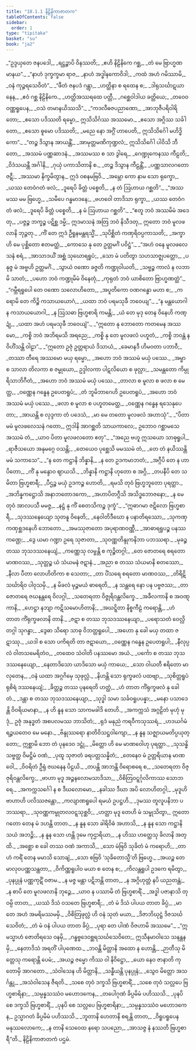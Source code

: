 ```yaml
---
title: "18.1.1 နိဠိနိကာဇာတက"
tableOfContents: false
sidebar:
  order: 1
type: "tipitaka"
basket: "su"
book: "ja2"
---
```



<DynamicBreadcrumb />

<Division number="1" book="ja2">

<Paragraph number="255" type="verses" book="ja2">
_“ဥဒ္ဒယှတေ ဇနပဒေါ,_  
_ရဋ္ဌဉ္စာပိ ဝိနဿတိ;_  
_ဧဟိ နိဠိနိကေ ဂစ္ဆ,_  
_တံ မေ ဗြာဟ္မဏမာနယ”._  

</Paragraph>

</Division>
<Division number="2" book="ja2">

<Paragraph number="256" type="verses" book="ja2">
_“နာဟံ ဒုက္ခက္ခမာ ရာဇ,_  
_နာဟံ အဒ္ဓါနကောဝိဒါ;_  
_ကထံ အဟံ ဂမိဿာမိ,_  
_ဝနံ ကုဉ္ဇရသေဝိတံ”._  

</Paragraph>

</Division>
<Division number="3" book="ja2">

<Paragraph number="257" type="verses" book="ja2">
_“ဖီတံ ဇနပဒံ ဂန္တွာ,_  
_ဟတ္ထိနာ စ ရထေန စ;_  
_ဒါရုသင်္ဃာဋယာနေန,_  
_ဧဝံ ဂစ္ဆ နိဠိနိကေ._  

</Paragraph>

</Division>
<Division number="4" book="ja2">

<Paragraph number="258" type="verses" book="ja2">
_ဟတ္ထိအဿရထေ ပတ္တီ,_  
_ဂစ္ဆေဝါဒါယ ခတ္တိယေ;_  
_တဝေဝ ဝဏ္ဏရူပေန,_  
_ဝသံ တမာနယိဿသိ”._  

</Paragraph>

</Division>
<Division number="5" book="ja2">

<Paragraph number="259" type="verses" book="ja2">
_“ကဒလီဓဇပညာဏော,_  
_အာဘုဇီပရိဝါရိတော;_  
_ဧသော ပဒိဿတိ ရမ္မော,_  
ဣသိသိင်္ဂဿ အဿမော._  

</Paragraph>

</Division>
<Division number="6" book="ja2">

<Paragraph number="260" type="verses" book="ja2">
_ဧသော အဂ္ဂိဿ သင်္ခါတော,_  
_ဧသော ဓူမော ပဒိဿတိ;_  
_မညေ နော အဂ္ဂိံ ဟာပေတိ,_  
ဣသိသိင်္ဂေါ မဟိဒ္ဓိကော”._  

</Paragraph>

</Division>
<Division number="7" book="ja2">

<Paragraph number="261" type="verses" book="ja2">
_“တဉ္စ ဒိသွာန အာယန္တိံ,_  
_အာမုတ္တမဏိကုဏ္ဍလံ;_  
ဣသိသိင်္ဂေါ ပါဝိသိ ဘီတော,_  
_အဿမံ ပဏ္ဏဆာဒနံ._  

</Paragraph>

</Division>
<Division number="8" book="ja2">

<Paragraph number="262" type="verses" book="ja2">
_အဿမဿ စ သာ ဒွါရေ,_  
_ဂေဏ္ဍုကေနဿ ကီဠတိ;_  
_ဝိဒံသယန္တီ အင်္ဂါနိ,_  
_ဂုယှံ ပကာသိတာနိ စ._  

</Paragraph>

</Division>
<Division number="9" book="ja2">

<Paragraph number="263" type="verses" book="ja2">
_တဉ္စ ဒိသွာန ကီဠန္တိံ,_  
_ပဏ္ဏသာလဂတော ဇဋီ;_  
_အဿမာ နိက္ခမိတွာန,_  
ဣဒံ ဝစနမဗြဝိ._  

</Paragraph>

</Division>
<Division number="10" book="ja2">

<Paragraph number="264" type="verses" book="ja2">
_အမ္ဘော ကော နာမ သော ရုက္ခော,_  
_ယဿ တေဝံဂတံ ဖလံ;_  
_ဒူရေပိ ခိတ္တံ ပစ္စေတိ,_  
_န တံ ဩဟာယ ဂစ္ဆတိ”._  

</Paragraph>

</Division>
<Division number="11" book="ja2">

<Paragraph number="265" type="verses" book="ja2">
_“အဿမဿ မမ ဗြဟ္မေ,_  
_သမီပေ ဂန္ဓမာဒနေ;_  
_ဗဟဝေါ တာဒိသာ ရုက္ခာ,_  
_ယဿ တေဝံဂတံ ဖလံ;_  
_ဒူရေပိ ခိတ္တံ ပစ္စေတိ,_  
_န မံ ဩဟာယ ဂစ္ဆတိ”._  

</Paragraph>

</Division>
<Division number="12" book="ja2">

<Paragraph number="266" book="ja2">
_“ဧတူ ဘဝံ အဿမိမံ အဒေတု,_  
_ပဇ္ဇဉ္စ ဘက္ခဉ္စ ပဋိစ္ဆ ဒမ္မိ;_  
ဣဒမာသနံ အတြ ဘဝံ နိသီဒတု,_  
ဣတော ဘဝံ မူလဖလာနိ ဘုဉ္ဇတု._  

</Paragraph>

</Division>
<Division number="13" book="ja2">

<Paragraph number="267" type="verses" book="ja2">
_ကိံ တေ ဣဒံ ဦရူနမန္တရသ္မိံ,_  
_သုပိစ္ဆိတံ ကဏှရိဝပ္ပကာသတိ;_  
_အက္ခာဟိ မေ ပုစ္ဆိတော ဧတမတ္ထံ,_  
_ကောသေ နု တေ ဥတ္တမင်္ဂံ ပဝိဋ္ဌံ”._  

</Paragraph>

</Division>
<Division number="14" book="ja2">

<Paragraph number="268" type="verses" book="ja2">
_“အဟံ ဝနေ မူလဖလေသနံ စရံ,_  
_အာသာဒယိံ အစ္ဆံ သုဃောရရူပံ;_  
_သော မံ ပတိတွာ သဟသာဇ္ဈပတ္တော,_  
_ပနုဇ္ဇ မံ အဗ္ဗဟိ ဥတ္တမင်္ဂံ._  

</Paragraph>

</Division>
<Division number="15" book="ja2">

<Paragraph number="269" type="verses" book="ja2">
_သွာယံ ဝဏော ခဇ္ဇတိ ကဏ္ဍုဝါယတိ,_  
_သဗ္ဗဉ္စ ကာလံ န လဘာမိ သာတံ;_  
_ပဟော ဘဝံ ကဏ္ဍုမိမံ ဝိနေတုံ,_  
_ကုရုတံ ဘဝံ ယာစိတော ဗြာဟ္မဏတ္ထံ”._  

</Paragraph>

</Division>
<Division number="16" book="ja2">

<Paragraph number="270" type="verses" book="ja2">
_“ဂမ္ဘီရရူပေါ တေ ဝဏော သလောဟိတော,_  
_အပူတိကော ဝဏဂန္ဓော မဟာ စ;_  
_ကရောမိ တေ ကိဉ္စိ ကသာယယောဂံ,_  
_ယထာ ဘဝံ ပရမသုခီ ဘဝေယျ”._  

</Paragraph>

</Division>
<Division number="17" book="ja2">

<Paragraph number="271" type="verses" book="ja2">
_“န မန္တယောဂါ န ကသာယယောဂါ,_  
_န ဩသဓာ ဗြဟ္မစာရိ ကမန္တိ;_  
_ယံ တေ မုဒု တေန ဝိနေဟိ ကဏ္ဍုံ,_  
_ယထာ အဟံ ပရမသုခီ ဘဝေယျံ”._  

</Paragraph>

</Division>
<Division number="18" book="ja2">

<Paragraph number="272" type="verses" book="ja2">
_“ဣတော နု ဘောတော ကတမေန အဿမော,_  
_ကစ္စိ ဘဝံ အဘိရမသိ အရညေ;_  
_ကစ္စိ နု တေ မူလဖလံ ပဟူတံ,_  
_ကစ္စိ ဘဝန္တံ န ဝိဟိံသန္တိ ဝါဠာ”._  

</Paragraph>

</Division>
<Division number="19" book="ja2">

<Paragraph number="273" type="verses" book="ja2">
_“ဣတော ဥဇုံ ဥတ္တရာယံ ဒိသာယံ,_  
_ခေမာနဒီ ဟိမဝတာ ပဘာဝီ;_  
_တဿာ တီရေ အဿမော မယှ ရမ္မော,_  
_အဟော ဘဝံ အဿမံ မယှံ ပဿေ._  

</Paragraph>

</Division>
<Division number="20" book="ja2">

<Paragraph number="274" type="verses" book="ja2">
_အမ္ဗာ စ သာလာ တိလကာ စ ဇမ္ဗုယော,_  
ဥဒ္ဒါလကာ ပါဋလိယော စ ဖုလ္လာ;_  
_သမန္တတော ကိမ္ပုရိသာဘိဂီတံ,_  
_အဟော ဘဝံ အဿမံ မယှံ ပဿေ._  

</Paragraph>

</Division>
<Division number="21" book="ja2">

<Paragraph number="275" type="verses" book="ja2">
_တာလာ စ မူလာ စ ဖလာ စ မေတ္ထ,_  
_ဝဏ္ဏေန ဂန္ဓေန ဥပေတရူပံ;_  
_တံ ဘူမိဘာဂေဟိ ဥပေတရူပံ,_  
_အဟော ဘဝံ အဿမံ မယှံ ပဿေ._  

</Paragraph>

</Division>
<Division number="22" book="ja2">

<Paragraph number="276" type="verses" book="ja2">
_ဖလာ စ မူလာ စ ပဟူတမေတ္ထ,_  
_ဝဏ္ဏေန ဂန္ဓေန ရသေနုပေတာ;_  
_အာယန္တိ စ လုဒ္ဒကာ တံ ပဒေသံ,_  
_မာ မေ တတော မူလဖလံ အဟာသုံ”._  

</Paragraph>

</Division>
<Division number="23" book="ja2">

<Paragraph number="277" book="ja2">
_“ပိတာ မမံ မူလဖလေသနံ ဂတော,_  
ဣဒါနိ အာဂစ္ဆတိ သာယကာလေ;_  
ဥဘောဝ ဂစ္ဆာမသေ အဿမံ တံ,_  
_ယာဝ ပိတာ မူလဖလတော ဧတု”._  

</Paragraph>

</Division>
<Division number="24" book="ja2">

<Paragraph number="278" type="verses" book="ja2">
_“အညေ ဗဟူ ဣသယော သာဓုရူပါ,_  
_ရာဇီသယော အနုမဂ္ဂေ ဝသန္တိ;_  
_တေယေဝ ပုစ္ဆေသိ မမဿမံ တံ,_  
_တေ တံ နယိဿန္တိ မမံ သကာသေ”._  

</Paragraph>

</Division>
<Division number="25" book="ja2">

<Paragraph number="279" type="verses" book="ja2">
_“န တေ ကဋ္ဌာနိ ဘိန္နာနိ,_  
_န တေ ဥဒကမာဘတံ;_  
_အဂ္ဂီပိ တေ န ဟာပိတော,_  
_ကိံ နု မန္ဒောဝ ဈာယသိ._  

</Paragraph>

</Division>
<Division number="26" book="ja2">

<Paragraph number="280" type="verses" book="ja2">
_ဘိန္နာနိ ကဋ္ဌာနိ ဟုတော စ အဂ္ဂိ,_  
_တပနီပိ တေ သမိတာ ဗြဟ္မစာရီ;_  
_ပီဌဉ္စ မယှံ ဥဒကဉ္စ ဟောတိ,_  
_ရမသိ တုဝံ ဗြဟ္မဘူတော ပုရတ္ထာ._  

</Paragraph>

</Division>
<Division number="27" book="ja2">

<Paragraph number="281" type="verses" book="ja2">
_အဘိန္နကဋ္ဌောသိ အနာဘတောဒကော,_  
_အဟာပိတဂ္ဂီသိ အသိဒ္ဓဘောဇနော;_  
_န မေ တုဝံ အာလပသီ မမဇ္ဇ,_  
_နဋ္ဌံ နု ကိံ စေတသိကဉ္စ ဒုက္ခံ”._  

</Paragraph>

</Division>
<Division number="28" book="ja2">

<Paragraph number="282" type="verses" book="ja2">
_“ဣဓာဂမာ ဇဋိလော ဗြဟ္မစာရီ,_  
_သုဒဿနေယျော သုတနူ ဝိနေတိ;_  
_နေဝါတိဒီဃော န ပနာတိရဿော,_  
_သုကဏှကဏှစ္ဆဒနေဟိ ဘောတော._  

</Paragraph>

</Division>
<Division number="29" book="ja2">

<Paragraph number="283" type="verses" book="ja2">
_အမဿုဇာတော အပုရာဏဝဏ္ဏီ,_  
_အာဓာရရူပဉ္စ ပနဿ ကဏ္ဌေ;_  
_ဒွေ ယမာ ဂဏ္ဍာ ဥရေ သုဇာတာ,_  
_သုဝဏ္ဏတိန္ဒုကနိဘာ ပဘဿရာ._  

</Paragraph>

</Division>
<Division number="30" book="ja2">

<Paragraph number="284" type="verses" book="ja2">
_မုခဉ္စ တဿ ဘုသဒဿနေယျံ,_  
_ကဏ္ဏေသု လမ္ဗန္တိ စ ကုဉ္စိတဂ္ဂါ;_  
_တေ ဇောတရေ စရတော မာဏဝဿ,_  
_သုတ္တဉ္စ ယံ သံယမနံ ဇဋာနံ._  

</Paragraph>

</Division>
<Division number="31" book="ja2">

<Paragraph number="285" type="verses" book="ja2">
_အညာ စ တဿ သံယမာနိ စတဿော,_  
_နီလာ ပီတာ လောဟိတိကာ စ သေတာ;_  
_တာ ပိံသရေ စရတော မာဏဝဿ,_  
_တိရိဋိသင်္ဃာရိဝ ပါဝုသမှိ._  

</Paragraph>

</Division>
<Division number="32" book="ja2">

<Paragraph number="286" type="verses" book="ja2">
_န မိခလံ မုဉ္ဇမယံ ဓာရေတိ,_  
_န သန္ထရေ နော ပန ပဗ္ဗဇဿ;_  
_တာ ဇောတရေ ဇဃနန္တရေ ဝိလဂ္ဂါ,_  
_သတေရတာ ဝိဇ္ဇုရိဝန္တလိက္ခေ._  

</Paragraph>

</Division>
<Division number="33" book="ja2">

<Paragraph number="287" type="verses" book="ja2">
_အခီလကာနိ စ အဝဏ္ဋကာနိ,_  
_ဟေဋ္ဌာ နဘျာ ကဋိသမောဟိတာနိ;_  
_အဃဋ္ဋိတာ နိစ္စကီဠံ ကရောန္တိ,_  
_ဟံ တာတ ကိံရုက္ခဖလာနိ တာနိ._  

</Paragraph>

</Division>
<Division number="34" book="ja2">

<Paragraph number="288" type="verses" book="ja2">
_ဇဋာ စ တဿ ဘုသဒဿနေယျာ,_  
_ပရောသတံ ဝေလ္လိတဂ္ဂါ သုဂန္ဓာ;_  
_ဒွေဓာ သိရော သာဓု ဝိဘတ္တရူပေါ,_  
_အဟော နု ခေါ မယှ တထာ ဇဋာဿု._  

</Paragraph>

</Division>
<Division number="35" book="ja2">

<Paragraph number="289" type="verses" book="ja2">
_ယဒါ စ သော ပကိရတိ တာ ဇဋာယော,_  
_ဝဏ္ဏေန ဂန္ဓေန ဥပေတရူပါ;_  
_နီလုပ္ပလံ ဝါတသမေရိတံဝ,_  
_တထေဝ သံဝါတိ ပနဿမော အယံ._  

</Paragraph>

</Division>
<Division number="36" book="ja2">

<Paragraph number="290" type="verses" book="ja2">
_ပင်္ကော စ တဿ ဘုသဒဿနေယျော,_  
_နေတာဒိသော ယာဒိသော မယှံ ကာယေ;_  
_သော ဝါယတီ ဧရိတော မာလုတေန,_  
_ဝနံ ယထာ အဂ္ဂဂိမှေ သုဖုလ္လံ._  

</Paragraph>

</Division>
<Division number="37" book="ja2">

<Paragraph number="291" type="verses" book="ja2">
_နိဟန္တိ သော ရုက္ခဖလံ ပထဗျာ,_  
_သုစိတ္တရူပံ ရုစိရံ ဒဿနေယျံ;_  
_ခိတ္တဉ္စ တဿ ပုနရေတိ ဟတ္ထံ,_  
_ဟံ တာတ ကိံရုက္ခဖလံ နု ခေါ တံ._  

</Paragraph>

</Division>
<Division number="38" book="ja2">

<Paragraph number="292" type="verses" book="ja2">
_ဒန္တာ စ တဿ ဘုသဒဿနေယျာ,_  
_သုဒ္ဓါ သမာ သင်္ခဝရူပပန္နာ;_  
_မနော ပသာဒေန္တိ ဝိဝရိယမာနာ,_  
_န ဟိ နူန သော သာကမခါဒိ တေဟိ._  

</Paragraph>

</Division>
<Division number="39" book="ja2">

<Paragraph number="293" type="verses" book="ja2">
_အကက္ကသံ အဂ္ဂဠိတံ မုဟုံ မုဒုံ,_  
ဥဇုံ အနုဒ္ဓတံ အစပလမဿ ဘာသိတံ;_  
_ရုဒံ မနုညံ ကရဝီကသုဿရံ,_  
_ဟဒယင်္ဂမံ ရဉ္ဇယတေဝ မေ မနော._  

</Paragraph>

</Division>
<Division number="40" book="ja2">

<Paragraph number="294" type="verses" book="ja2">
_ဗိန္ဒုဿရော နာတိဝိသဋ္ဌဝါကျော,_  
_န နူန သဇ္ဈာယမတိပ္ပယုတ္တော;_  
ဣစ္ဆာမိ ဘော တံ ပုနဒေဝ ဒဋ္ဌုံ,_  
_မိတ္တော ဟိ မေ မာဏဝေါဟု ပုရတ္ထာ._  

</Paragraph>

</Division>
<Division number="41" book="ja2">

<Paragraph number="295" type="verses" book="ja2">
_သုသန္ဓိ သဗ္ဗတ္ထ ဝိမဋ္ဌိမံ ဝဏံ,_  
_ပုထူ သုဇာတံ ခရပတ္တသန္နိတံ;_  
_တေနေဝ မံ ဥတ္တရိယာန မာဏဝေါ,_  
_ဝိဝရိတံ ဦရုံ ဇဃနေန ပိဠယိ._  

</Paragraph>

</Division>
<Division number="42" book="ja2">

<Paragraph number="296" type="verses" book="ja2">
_တပန္တိ အာဘန္တိ ဝိရောစရေ စ,_  
_သတေရတာ ဝိဇ္ဇုရိဝန္တလိက္ခေ;_  
_ဗာဟာ မုဒူ အဉ္ဇနလောမသာဒိသာ,_  
_ဝိစိတြဝဋ္ဋင်္ဂုလိကာဿ သောဘရေ._  

</Paragraph>

</Division>
<Division number="43" book="ja2">

<Paragraph number="297" type="verses" book="ja2">
_အကက္ကသင်္ဂေါ န စ ဒီဃလောမော,_  
_နခါဿ ဒီဃာ အပိ လောဟိတဂ္ဂါ;_  
_မုဒူဟိ ဗာဟာဟိ ပလိဿဇန္တော,_  
_ကလျာဏရူပေါ ရမယံ ဥပဋ္ဌဟိ._  

</Paragraph>

</Division>
<Division number="44" book="ja2">

<Paragraph number="298" type="verses" book="ja2">
_ဒုမဿ တူလူပနိဘာ ပဘဿရာ,_  
_သုဝဏ္ဏကမ္ဗုတလဝဋ္ဋသုစ္ဆဝိ;_  
_ဟတ္ထာ မုဒူ တေဟိ မံ သမ္ဖုသိတွာ,_  
ဣတော ဂတော တေန မံ ဒဟန္တိ တာတ._  

</Paragraph>

</Division>
<Division number="45" book="ja2">

<Paragraph number="299" type="verses" book="ja2">
_န နူန သော ခါရိဝိဓံ အဟာသိ,_  
_န နူန သော ကဋ္ဌာနိ သယံ အဘဉ္ဇိ;_  
_န နူန သော ဟန္တိ ဒုမေ ကုဌာရိယာ,_  
_န ဟိဿ ဟတ္ထေသု ခိလာနိ အတ္ထိ._  

</Paragraph>

</Division>
<Division number="46" book="ja2">

<Paragraph number="300" type="verses" book="ja2">
_အစ္ဆော စ ခေါ တဿ ဝဏံ အကာသိ,_  
_သော မံဗြဝိ သုခိတံ မံ ကရောဟိ;_  
_တာဟံ ကရိံ တေန မမာသိ သောချံ,_  
_သော စဗြဝိ ‘သုခိတောသ္မီ’တိ ဗြဟ္မေ._  

</Paragraph>

</Division>
<Division number="47" book="ja2">

<Paragraph number="301" type="verses" book="ja2">
_အယဉ္စ တေ မာလုဝပဏ္ဏသန္ထတာ,_  
_ဝိကိဏ္ဏရူပါဝ မယာ စ တေန စ;_  
_ကိလန္တရူပါ ဥဒကေ ရမိတွာ,_  
_ပုနပ္ပုနံ ပဏ္ဏကုဋိံ ဝဇာမ._  

</Paragraph>

</Division>
<Division number="48" book="ja2">

<Paragraph number="302" type="verses" book="ja2">
_န မဇ္ဇ မန္တာ ပဋိဘန္တိ တာတ,_  
_န အဂ္ဂိဟုတ္တံ နပိ ယညတန္တံ;_  
_န စာပိ တေ မူလဖလာနိ ဘုဉ္ဇေ,_  
_ယာဝ န ပဿာမိ တံ ဗြဟ္မစာရိံ._  

</Paragraph>

</Division>
<Division number="49" book="ja2">

<Paragraph number="303" type="verses" book="ja2">
_အဒ္ဓါ ပဇာနာသိ တုဝမ္ပိ တာတ,_  
_ယဿံ ဒိသံ ဝသတေ ဗြဟ္မစာရီ;_  
_တံ မံ ဒိသံ ပါပယ တာတ ခိပ္ပံ,_  
_မာ တေ အဟံ အမရိမဿမမှိ._  

</Paragraph>

</Division>
<Division number="50" book="ja2">

<Paragraph number="304" type="verses" book="ja2">
_ဝိစိတြဖုလ္လံ ဟိ ဝနံ သုတံ မယာ,_  
_ဒိဇာဘိဃုဋ္ဌံ ဒိဇသင်္ဃသေဝိတံ;_  
_တံ မံ ဝနံ ပါပယ တာတ ခိပ္ပံ,_  
_ပုရာ တေ ပါဏံ ဝိဇဟာမိ အဿမေ”._  

</Paragraph>

</Division>
<Division number="51" book="ja2">

<Paragraph number="305" type="verses" book="ja2">
_“ဣမသ္မာဟံ ဇောတိရသေ ဝနမှိ,_  
_ဂန္ဓဗ္ဗဒေဝစ္ဆရသင်္ဃသေဝိတေ;_  
ဣသီနမာဝါသေ သနန္တနမှိ,_  
_နေတာဒိသံ အရတိံ ပါပုဏေထ._  

</Paragraph>

</Division>
<Division number="52" book="ja2">

<Paragraph number="306" type="verses" book="ja2">
_ဘဝန္တိ မိတ္တာနိ အထော န ဟောန္တိ,_  
_ဉာတီသု မိတ္တေသု ကရောန္တိ ပေမံ;_  
_အယဉ္စ ဇမ္မော ကိဿ ဝါ နိဝိဋ္ဌော,_  
_ယော နေဝ ဇာနာတိ ကုတောမှိ အာဂတော._  

</Paragraph>

</Division>
<Division number="53" book="ja2">

<Paragraph number="307" type="verses" book="ja2">
_သံဝါသေန ဟိ မိတ္တာနိ,_  
_သန္ဓီယန္တိ ပုနပ္ပုနံ;_  
_သွေဝ မိတ္တော အသင်္ဂန္တု,_  
_အသံဝါသေန ဇီရတိ._  

</Paragraph>

</Division>
<Division number="54" book="ja2">

<Paragraph number="308" type="verses" book="ja2">
_သစေ တုဝံ ဒက္ခသိ ဗြဟ္မစာရိံ,_  
_သစေ တုဝံ သလ္လပေ ဗြဟ္မစာရိနာ;_  
_သမ္ပန္နသဿံဝ မဟောဒကေန,_  
_တပေါဂုဏံ ခိပ္ပမိမံ ပဟိဿသိ._  

</Paragraph>

</Division>
<Division number="55" book="ja2">

<Paragraph number="309" type="verses" book="ja2">
_ပုနပိ စေ ဒက္ခသိ ဗြဟ္မစာရိံ,_  
_ပုနပိ စေ သလ္လပေ ဗြဟ္မစာရိနာ;_  
_သမ္ပန္နသဿံဝ မဟောဒကေန,_  
ဥသ္မာဂတံ ခိပ္ပမိမံ ပဟိဿသိ._  

</Paragraph>

</Division>
<Division number="56" book="ja2">

<Paragraph number="310" type="verses" book="ja2">
_ဘူတာနိ ဟေတာနိ စရန္တိ တာတ,_  
_ဝိရူပရူပေန မနုဿလောကေ;_  
_န တာနိ သေဝေထ နရော သပညော,_  
_အာသဇ္ဇ နံ နဿတိ ဗြဟ္မစာရီ”တိ._  


</Paragraph>
</Division>

<Paragraph number="311" type="center" book="ja2">
နိဠိနိကာဇာတကံ ပဌမံ.
</Paragraph>